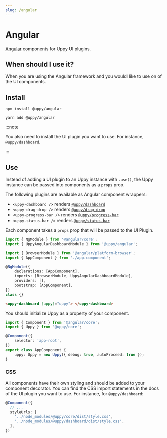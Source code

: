 ```yaml
---
slug: /angular
---
```



# Angular

[Angular][] components for Uppy UI plugins.

## When should I use it?

When you are using the Angular framework and you wouldl like to use on of the UI
components.

## Install

<Tabs>
  <TabItem value="npm" label="NPM" default>

```shell
npm install @uppy/angular
```

  </TabItem>

  <TabItem value="yarn" label="Yarn">

```shell
yarn add @uppy/angular
```

  </TabItem>
</Tabs>

:::note

You also need to install the UI plugin you want to use. For instance,
`@uppy/dashboard`.

:::

## Use

Instead of adding a UI plugin to an Uppy instance with `.use()`, the Uppy
instance can be passed into components as a `props` prop.

The following plugins are available as Angular component wrappers:

- `<uppy-dashboard />` renders [`@uppy/dashboard`](/docs/dashboard)
- `<uppy-drag-drop />` renders [`@uppy/drag-drop`](/docs/drag-drop)
- `<uppy-progress-bar />` renders [`@uppy/progress-bar`](/docs/progress-bar)
- `<uppy-status-bar />` renders [`@uppy/status-bar`](/docs/status-bar)

Each component takes a `props` prop that will be passed to the UI Plugin.

```typescript title="app.module.ts" showLineNumbers
import { NgModule } from '@angular/core';
import { UppyAngularDashboardModule } from '@uppy/angular';

import { BrowserModule } from '@angular/platform-browser';
import { AppComponent } from './app.component';

@NgModule({
	declarations: [AppComponent],
	imports: [BrowserModule, UppyAngularDashboardModule],
	providers: [],
	bootstrap: [AppComponent],
})
class {}
```

```html title="app.component.html" showLineNumbers
<uppy-dashboard [uppy]="uppy"> </uppy-dashboard>
```

You should initialize Uppy as a property of your component.

```typescript title="app.component.ts" showLineNumbers
import { Component } from '@angular/core';
import { Uppy } from '@uppy/core';

@Component({
	selector: 'app-root',
})
export class AppComponent {
	uppy: Uppy = new Uppy({ debug: true, autoProceed: true });
}
```

### CSS

All components have their own styling and should be added to your component
decorator. You can find the CSS import statements in the docs of the UI plugin
you want to use. For instance, for `@uppy/dashboard`:

```typescript
@Component({
  // ...
  styleUrls: [
    '../node_modules/@uppy/core/dist/style.css',
    '../node_modules/@uppy/dashboard/dist/style.css',
  ],
})
```

[angular]: https://angular.io
